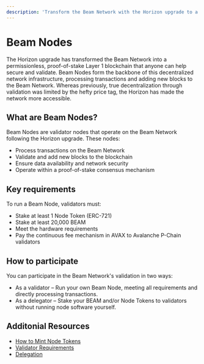 ```yaml
---
description: 'Transform the Beam Network with the Horizon upgrade to a permissionless Layer 1 blockchain using PoS, enabling users to earn rewards as validators or delegators.'
---
```

# Beam Nodes

The Horizon upgrade has transformed the Beam Network into a permissionless, proof-of-stake Layer 1 blockchain that anyone can help secure and validate. Beam Nodes form the backbone of this decentralized network infrastructure, processing transactions and adding new blocks to the Beam Network. Whereas previously, true decentralization through validation was limited by the hefty price tag, the Horizon has made the network more accessible.

## What are Beam Nodes?
Beam Nodes are validator nodes that operate on the Beam Network following the Horizon upgrade. These nodes:

- Process transactions on the Beam Network
- Validate and add new blocks to the blockchain
- Ensure data availability and network security
- Operate within a proof-of-stake consensus mechanism

## Key requirements
To run a Beam Node, validators must:
- Stake at least 1 Node Token (ERC-721)
- Stake at least 20,000 BEAM
- Meet the hardware requirements
- Pay the continuous fee mechanism in AVAX to Avalanche P-Chain validators

## How to participate
You can participate in the Beam Network's validation in two ways:

- As a validator – Run your own Beam Node, meeting all requirements and directly processing transactions.
- As a delegator – Stake your BEAM and/or Node Tokens to validators without running node software yourself.

## Additonial Resources
- [How to Mint Node Tokens](/nodes/requirements/mint)
- [Validator Requirements](/nodes/requirements)
- [Delegation](/nodes/delegation)
